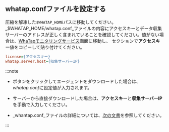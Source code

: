 ## whatap.confファイルを設定する

圧縮を解凍した`$WHATAP_HOME`パスに移動してください。_$WHATAP_HOME/whatap.conf_ファイルの内容にアクセスキーとデータ収集サーバーのアドレスが正しく含まれていることを確認してください。値がない場合は、[WhaTapモニタリングサービス](https://service.whatap.io)画面に移動し、<Cmdname sid="agent-setup-guide" className="uitext" /> セクションで**アクセスキー**値をコピーして貼り付けてください。

```ini title=$WHATAP_HOME/whatap.conf
license={アクセスキー}
whatap.server.host={収集サーバーIP}
```

:::note

-   <Cmdname sid="download" className="uitext" />ボタンをクリックしてエージェントをダウンロードした場合は、*whatap.conf*に設定値が入力されます。

-   サーバーから直接ダウンロードした場合は、**アクセスキー**と**収集サーバーIP**を手動で入力してください。

-   _whantap.conf_ファイルの詳細については、[次の文書](set-agent)を参照してください。

:::
